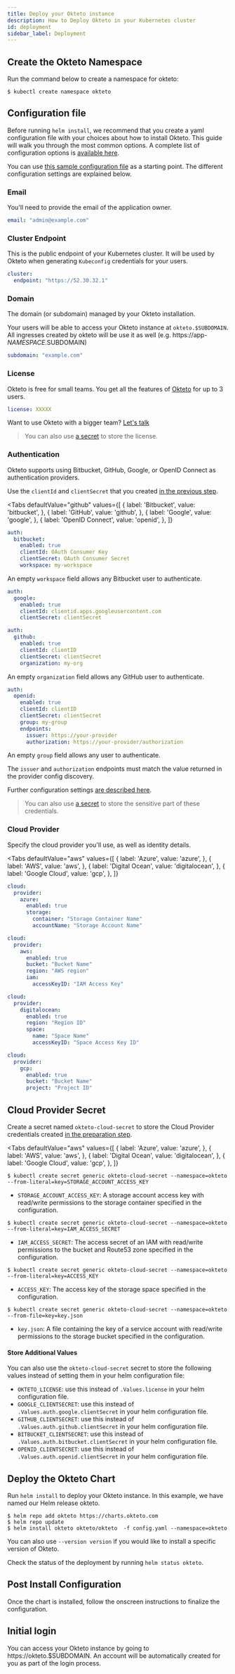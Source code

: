 ```yaml
---
title: Deploy your Okteto instance
description: How to Deploy Okteto in your Kubernetes cluster
id: deployment
sidebar_label: Deployment
---
```



## Create the Okteto Namespace

Run the command below to create a namespace for okteto:

```console
$ kubectl create namespace okteto
```

## Configuration file

Before running `helm install`, we recommend that you create a yaml configuration file with your choices about how to install Okteto. This guide will walk you through the most common options. A complete list of configuration options is [available here](self-hosted/administration/configuration.mdx).

You can use [this sample configuration file](https://charts.okteto.com/config.yaml) as a starting point. The different configuration settings are explained below.

### Email

You'll need to provide the email of the application owner.

```yaml
email: "admin@example.com"
```

### Cluster Endpoint

This is the public endpoint of your Kubernetes cluster. It will be used by Okteto when generating `Kubeconfig` credentials for your users.

```yaml
cluster:
  endpoint: "https://52.30.32.1"
```

### Domain

The domain (or subdomain) managed by your Okteto installation.

Your users will be able to access your Okteto instance at `okteto.$SUBDOMAIN`. All ingresses created by okteto will be use it as well (e.g. https://app-$NAMESPACE.$SUBDOMAIN)

```yaml
subdomain: "example.com"
```

### License

Okteto is free for small teams.  You get all the features of [Okteto](self-hosted.mdx) for up to 3 users.

```yaml
license: XXXXX
```

Want to use Okteto with a bigger team? [Let's talk](https://okteto.com/#talktous)

> You can also use [a secret](self-hosted/install/deployment.mdx#cloud-provider-secret) to store the license.

### Authentication

Okteto supports using Bitbucket, GitHub, Google, or OpenID Connect as authentication providers.

Use the `clientId` and `clientSecret` that you created [in the previous step](self-hosted/install/preparation.mdx#authentication).

<Tabs
  defaultValue="github"
  values={[
    { label: 'Bitbucket', value: 'bitbucket', },
    { label: 'GitHub', value: 'github', },
    { label: 'Google', value: 'google', },
    { label: 'OpenID Connect', value: 'openid', },
  ]}
>
<TabItem value="bitbucket">

```yaml
auth:
  bitbucket:
    enabled: true
    clientId: OAuth Consumer Key
    clientSecret: OAuth Consumer Secret
    workspace: my-workspace
```

An empty `workspace` field allows any Bitbucket user to authenticate.

</TabItem>
<TabItem value="google">

```yaml
auth:
  google:
    enabled: true
    clientId: clientid.apps.googleusercontent.com
    clientSecret: clientSecret
```
</TabItem>
<TabItem value="github">

```yaml
auth:
  github:
    enabled: true
    clientId: clientID
    clientSecret: clientSecret
    organization: my-org
```

An empty `organization` field allows any GitHub user to authenticate.
</TabItem>

<TabItem value="openid">

```yaml
auth:
  openid:
    enabled: true
    clientId: clientID
    clientSecret: clientSecret
    group: my-group
    endpoints:
      issuer: https://your-provider
      authorization: https://your-provider/authorization
```
An empty `group` field allows any user to authenticate.

The `issuer` and `authorization` endpoints must match the value returned in the provider config discovery.

Further configuration settings [are described here](self-hosted/administration/configuration.mdx#auth).
</TabItem>
</Tabs>

> You can also use [a secret](self-hosted/install/deployment.mdx#cloud-provider-secret) to store the sensitive part of these credentials.

### Cloud Provider

Specify the cloud provider you'll use, as well as identity details.

<Tabs
  defaultValue="aws"
  values={[
    { label: 'Azure', value: 'azure', },
    { label: 'AWS', value: 'aws', },
    { label: 'Digital Ocean', value: 'digitalocean', },
    { label: 'Google Cloud', value: 'gcp', },
  ]}
>

<TabItem value="azure">

```yaml
cloud:
  provider:
    azure:
      enabled: true
      storage:
        container: "Storage Container Name"
        accountName: "Storage Account Name"
```
</TabItem>

<TabItem value="aws">

```yaml
cloud:
  provider:
    aws:
      enabled: true
      bucket: "Bucket Name"
      region: "AWS region"
      iam:
        accessKeyID: "IAM Access Key"
```
</TabItem>

<TabItem value="digitalocean">

```yaml
cloud:
  provider:
    digitalocean:
      enabled: true
      region: "Region ID"
      space:
        name: "Space Name"
        accessKeyID: "Space Access Key ID"
```

</TabItem>
<TabItem value="gcp">

```yaml
cloud:
  provider:
    gcp:
      enabled: true
      bucket: "Bucket Name"
      project: "Project ID"
```
</TabItem>

</Tabs>

## Cloud Provider Secret

Create a secret named `okteto-cloud-secret` to store the Cloud Provider credentials created [in the preparation step](self-hosted/install/preparation.mdx#authentication).

<Tabs
  defaultValue="aws"
  values={[
    { label: 'Azure', value: 'azure', },
    { label: 'AWS', value: 'aws', },
    { label: 'Digital Ocean', value: 'digitalocean', },
    { label: 'Google Cloud', value: 'gcp', },
  ]}
>

<TabItem value="azure">

```console
$ kubectl create secret generic okteto-cloud-secret --namespace=okteto --from-literal=key=STORAGE_ACCOUNT_ACCESS_KEY
```

- `STORAGE_ACCOUNT_ACCESS_KEY`: A storage account access key with read/write permissions to the storage container specified in the configuration.

</TabItem>

<TabItem value="aws">

```console
$ kubectl create secret generic okteto-cloud-secret --namespace=okteto --from-literal=key=IAM_ACCESS_SECRET
```

- `IAM_ACCESS_SECRET`: The access secret of an IAM with read/write permissions to the bucket and Route53 zone specified in the configuration.

</TabItem>

<TabItem value="digitalocean">

```console
$ kubectl create secret generic okteto-cloud-secret --namespace=okteto --from-literal=key=ACCESS_KEY
```

- `ACCESS_KEY`: The access key of the storage space specified in the configuration.

</TabItem>

<TabItem value="gcp">

```console
$ kubectl create secret generic okteto-cloud-secret --namespace=okteto --from-file=key=key.json
```

- `key.json`: A file containing the key of a service account with read/write permissions to the storage bucket specified in the configuration.

</TabItem>
</Tabs>

#### Store Additional Values

You can also use the `okteto-cloud-secret` secret to store the following values instead of setting them in your helm configuration file:

- `OKTETO_LICENSE`: use this instead of `.Values.license` in your helm configuration file.
- `GOOGLE_CLIENTSECRET`: use this instead of `.Values.auth.google.clientSecret` in your helm configuration file.
- `GITHUB_CLIENTSECRET`: use this instead of `.Values.auth.github.clientSecret` in your helm configuration file.
- `BITBUCKET_CLIENTSECRET`: use this instead of `.Values.auth.bitbucket.clientSecret` in your helm configuration file.
- `OPENID_CLIENTSECRET`: use this instead of `.Values.auth.openid.clientSecret` in your helm configuration file.

## Deploy the Okteto Chart

Run `helm install` to deploy your Okteto instance. In this example, we have named our Helm release okteto.

```console
$ helm repo add okteto https://charts.okteto.com
$ helm repo update
$ helm install okteto okteto/okteto  -f config.yaml --namespace=okteto
```

You can also use `--version version` if you would like to install a specific version of Okteto.

Check the status of the deployment by running `helm status okteto`.

## Post Install Configuration

Once the chart is installed, follow the onscreen instructions to finalize the configuration.

## Initial login

You can access your Okteto instance by going to https://okteto.$SUBDOMAIN. An account will be automatically created for you as part of the login process.
